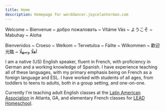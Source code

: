 ```yaml
---
title: Home
description: Homepage for worddancer.joycelanterman.com
---
```


<MainLogo/>

<div class="mx-auto text-center border-gray-500 border-2
            bg-color-standout-background-feature w-fit
            px-4 py-2 mb-4">
    <p>
        <span class="text-nowrap">Welcome</span> ~
        <span class="text-nowrap">Bienvenue</span> ~
        <span class="text-nowrap">добро пожаловать</span> ~
        <span class="text-nowrap">Vítáme Vás</span> ~
        <span class="text-nowrap">ようこそ</span> ~
        <span class="text-nowrap">Mabuhay</span> ~
        <span class="text-nowrap">Aloha</span>
    </p>
    <p>
        <span class="text-nowrap">Bienvenidos</span> ~
        <span class="text-nowrap">Croeso</span> ~
        <span class="text-nowrap">Welkom</span> ~
        <span class="text-nowrap">Tervetuloa</span> ~
        <span class="text-nowrap">Fáilte</span> ~
        <span class="text-nowrap">Wilkommen</span> ~
        <span class="text-nowrap">歡迎光臨</span> ~
        <span class="text-nowrap">أهلًا وسهلًا</span>
    </p>
</div>

I am a native (US) English speaker, fluent in French, with proficiency in German and a working knowledge of Spanish.
I have experience teaching all of these languages,  with my primary emphasis being on French as a foreign language
and ESL.  I have worked with students of all ages, from toddlers to teens to adults, both in a group setting, and
one-on-one.

Currently I'm teaching adult English classes at the [Latin American Association](https://thelaa.org/) in Atlanta, GA,
and elementary French classes for [LEAD Homeschool](https://www.leadhomeschool.org/).
